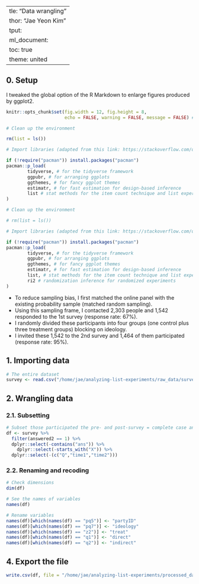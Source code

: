  ---
title: "Data wrangling"
author: "Jae Yeon Kim"
output:
html_document: 
  toc: true
  theme: united
---

## 0. Setup 

I tweaked the global option of the R Markdown to enlarge figures produced by ggplot2.

```r
knitr::opts_chunk$set(fig.width = 12, fig.height = 8, 
                      echo = FALSE, warning = FALSE, message = FALSE) # global setting for enlarging image size
```

```r

# Clean up the environment

rm(list = ls())

# Import libraries (adapted from this link: https://stackoverflow.com/questions/4090169/elegant-way-to-check-for-missing-packages-and-install-them)

if (!require("pacman")) install.packages("pacman")
pacman::p_load(
        tidyverse, # for the tidyverse framework
        ggpubr, # for arranging ggplots   
        ggthemes, # for fancy ggplot themes
        estimatr, # for fast estimation for design-based inference
        list # stat methods for the item count technique and list experiment
)

```

```r

# Clean up the environment

# rm(list = ls())

# Import libraries (adapted from this link: https://stackoverflow.com/questions/4090169/elegant-way-to-check-for-missing-packages-and-install-them)

if (!require("pacman")) install.packages("pacman")
pacman::p_load(
        tidyverse, # for the tidyverse framework
        ggpubr, # for arranging ggplots   
        ggthemes, # for fancy ggplot themes
        estimatr, # for fast estimation for design-based inference
        list, # stat methods for the item count technique and list experiment
        ri2 # randomization inference for randomized experiments
)

```

- To reduce sampling bias, I first matched the online panel with the existing probability sample (matched random sampling).
- Using this sampling frame, I contacted 2,303 people and 1,542 responded to the 1st survey (response rate: 67%).
- I randomly divided these participants into four groups (one control plus three treatment groups) blocking on ideology.
- I invited these 1,542 to the 2nd survey and 1,464 of them participated (response rate: 95%).

## 1. Importing data

```r

# The entire dataset 
survey <- read.csv("/home/jae/analyzing-list-experiments/raw_data/survey_result.csv")

```

## 2. Wrangling data 

### 2.1. Subsetting 

```r
# Subset those participated the pre- and post-survey = complete case analysis and drop columns that we don't need 
df <- survey %>%
  filter(answered2 == 1) %>%
  dplyr::select(-contains("ans")) %>%
    dplyr::select(-starts_with("X")) %>%
  dplyr::select(-(c("Q","time1","time2")))

```

### 2.2. Renaming and recoding 

```r

# Check dimensions 
dim(df)

# See the names of variables 
names(df)

# Rename variables 
names(df)[which(names(df) == "pq5")] <- "partyID"
names(df)[which(names(df) == "pq7")] <- "ideology"
names(df)[which(names(df) == "z2")] <- "treat"
names(df)[which(names(df) == "q1")] <- "direct"
names(df)[which(names(df) == "q2")] <- "indirect"

```

## 4. Export the file 

```r
write.csv(df, file = "/home/jae/analyzing-list-experiments/processed_data/processed_survey.csv")

```


